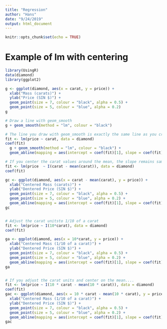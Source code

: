 ```yaml
---
title: "Regression"
author: "Hans"
date: "9/24/2019"
output: html_document
---
```


```r
knitr::opts_chunk$set(echo = TRUE)
```

# Example of lm with centering

```r
library(UsingR)
data(diamond)
library(ggplot2)

g <- ggplot(diamond, aes(x = carat, y = price)) +
  xlab("Mass (carats)") +
  ylab("Price (SIN $)") +
  geom_point(size = 7, colour = "black", alpha = 0.5) +
  geom_point(size = 5, colour = "blue", alpha = 0.2) 
g

# Draw a line with geom_smooth 
g + geom_smooth(method = "lm", colour = "black")

# The line you draw with geom_smooth is exactly the same line as you create with lm 
fit <- lm(price ~ carat, data = diamond)
coef(fit)
  g + geom_smooth(method = "lm", colour = "black") +
  geom_abline(mapping = aes(intercept = coef(fit)[1], slope = coef(fit)[2]) )

# If you center the carat values around the mean, the slope remains same, but the intersect changes 
fit <- lm(price  ~ I(carat - mean(carat)), data = diamond)
coef(fit)

gc <- ggplot(diamond, aes(x = carat - mean(carat), y = price)) +
  xlab("Centered Mass (carats)") +
  ylab("Dentered Price (SIN $)") +
  geom_point(size = 7, colour = "black", alpha = 0.5) +
  geom_point(size = 5, colour = "blue", alpha = 0.2) +
  geom_abline(mapping = aes(intercept = coef(fit)[1], slope = coef(fit)[2]))
gc


# Adjust the carat unitsto 1/10 of a carat
fit <- lm(price ~ I(10*carat), data = diamond)
coef(fit)

ga <- ggplot(diamond, aes(x = 10*carat, y = price)) +
  xlab("Centered Mass (1/10 of a carat)") +
  ylab("Dentered Price (SIN $)") +
  geom_point(size = 7, colour = "black", alpha = 0.5) +
  geom_point(size = 5, colour = "blue", alpha = 0.2) +
  geom_abline(mapping = aes(intercept = coef(fit)[1], slope = coef(fit)[2]))
ga


# If you adjust the carat units and center on the mean....
fit <- lm(price ~ I(10 * carat - mean(10 * carat)), data = diamond)
coef(fit)
gac <- ggplot(diamond, aes(x = 10 * carat - mean(10 * carat), y = price)) +
  xlab("Centered Mass (1/10 of a carat)") +
  ylab("Dentered Price (SIN $)") +
  geom_point(size = 7, colour = "black", alpha = 0.5) +
  geom_point(size = 5, colour = "blue", alpha = 0.2) +
  geom_abline(mapping = aes(intercept = coef(fit)[1], slope = coef(fit)[2]))
gac

```

